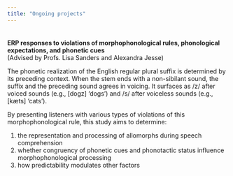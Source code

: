---
title: "Ongoing projects"
---
<div style="margin-bottom:35px;">
</div>

**ERP responses to violations of morphophonological rules, phonological expectations, and phonetic cues**  
(Advised by Profs. Lisa Sanders and Alexandra Jesse)  

The phonetic realization of the English regular plural suffix is determined by its preceding context. When the stem ends with a non-sibilant sound, the suffix and the preceding sound agrees in voicing. It surfaces as /z/ after voiced sounds (e.g., [dogz] 'dogs') and /s/ after voiceless sounds (e.g., [kæts] 'cats').  

By presenting listeners with various types of violations of this morphophonological rule, this study aims to determine:  

1. the representation and processing of allomorphs during speech comprehension
2. whether congruency of phonetic cues and phonotactic status influence morphophonological processing
3. how predictability modulates other factors  